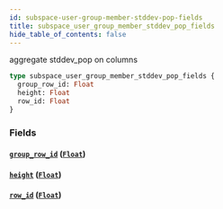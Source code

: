 ```yaml
---
id: subspace-user-group-member-stddev-pop-fields
title: subspace_user_group_member_stddev_pop_fields
hide_table_of_contents: false
---
```


aggregate stddev_pop on columns

```graphql
type subspace_user_group_member_stddev_pop_fields {
  group_row_id: Float
  height: Float
  row_id: Float
}
```

### Fields

#### [`group_row_id`](#) ([`Float`](../scalars/float))

#### [`height`](#) ([`Float`](../scalars/float))

#### [`row_id`](#) ([`Float`](../scalars/float))
